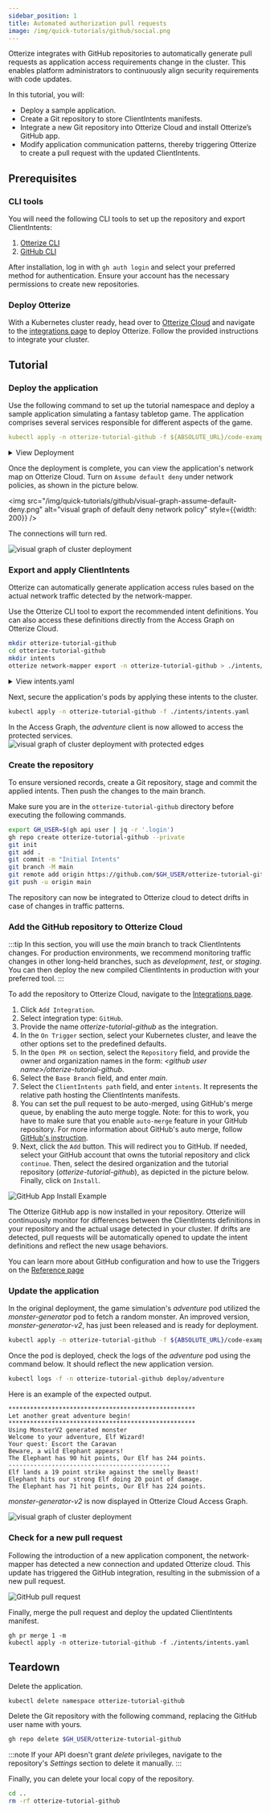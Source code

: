 ```yaml
---
sidebar_position: 1
title: Automated authorization pull requests
image: /img/quick-tutorials/github/social.png
---
```


Otterize integrates with GitHub repositories to automatically generate pull requests as application access requirements change in the cluster. This enables platform administrators to continuously align security requirements with code updates.

In this tutorial, you will:

- Deploy a sample application.
- Create a Git repository to store ClientIntents manifests.
- Integrate a new Git repository into Otterize Cloud and install Otterize’s GitHub app.
- Modify application communication patterns, thereby triggering Otterize to create a pull request with the updated ClientIntents.

## Prerequisites

### CLI tools
You will need the following CLI tools to set up the repository and export ClientIntents:

1. [Otterize CLI](https://docs.otterize.com/overview/installation#install-the-otterize-cli)
2. [GitHub CLI](https://cli.github.com)

After installation, log in  with `gh auth login` and select your preferred method for authentication. Ensure your account has the necessary permissions to create new repositories.

### Deploy Otterize


With a Kubernetes cluster ready, head over to [Otterize Cloud](https://app.otterize.com/) and navigate to the [integrations page](https://app.otterize.com/integrations) to deploy Otterize. Follow the provided instructions to integrate your cluster.

## Tutorial

### Deploy the application 

Use the following command to set up the tutorial namespace and deploy a sample application simulating a fantasy tabletop game. The application comprises several services responsible for different aspects of the game.

```yaml
kubectl apply -n otterize-tutorial-github -f ${ABSOLUTE_URL}/code-examples/github/all.yaml
```
<details>
    <summary>View Deployment</summary>

```yaml
{@include: ../../../../static/code-examples/github/all.yaml}
```
</details>

Once the deployment is complete, you can view the application's network map on Otterize Cloud. Turn on `Assume default deny` under network policies, as shown in the picture below.

<img
    src="/img/quick-tutorials/github/visual-graph-assume-default-deny.png"
    alt="visual graph of default deny network policy"
    style={{width: 200}}
/>

The connections will turn red.

<img
    src="/img/quick-tutorials/github/visual-graph-unsecure-deploy.png"
    alt="visual graph of cluster deployment"
/>


### Export and apply ClientIntents

Otterize can automatically generate application access rules based on the actual network traffic detected by the network-mapper.

Use the Otterize CLI tool to export the recommended intent definitions. You can also access these definitions directly from the Access Graph on Otterize Cloud.

```bash
mkdir otterize-tutorial-github
cd otterize-tutorial-github
mkdir intents
otterize network-mapper export -n otterize-tutorial-github > ./intents/intents.yaml
```
<details>
    <summary>View intents.yaml</summary>

```yaml
apiVersion: k8s.otterize.com/v2beta1
kind: ClientIntents
metadata:
  name: adventure
  namespace: otterize-tutorial-github
spec:
  workload:
    name: adventure
    kind: Deployment
  targets:
    - service:
        name: character-generator
    - service:
        name: monster-generator
    - service:
        name: quest-generator
    - service:
        name: treasure-generator
```
</details>

Next, secure the application's pods by applying these intents to the cluster.

```bash
kubectl apply -n otterize-tutorial-github -f ./intents/intents.yaml
```
In the Access Graph, the *adventure* client is now allowed to access the protected services.
<img
    src="/img/quick-tutorials/github/protected-services.gif"
    alt="visual graph of cluster deployment with protected edges"
/>

### Create the repository

To ensure versioned records, create a Git repository, stage and commit the applied intents. Then push the changes to the main branch. 

Make sure you are in the `otterize-tutorial-github` directory before executing the following commands.

```bash
export GH_USER=$(gh api user | jq -r '.login')
gh repo create otterize-tutorial-github --private
git init
git add .
git commit -m "Initial Intents"
git branch -M main
git remote add origin https://github.com/$GH_USER/otterize-tutorial-github.git
git push -u origin main
```

The repository can now be integrated to Otterize cloud to detect drifts in case of changes in traffic patterns.

### Add the GitHub repository to Otterize Cloud

:::tip
In this section, you will use the *main* branch to track ClientIntents changes. For production environments, we recommend monitoring traffic changes in other long-held branches, such as *development*, *test*, or *staging*. You can then deploy the new compiled ClientIntents in production with your preferred tool.
:::

To add the repository to Otterize Cloud, navigate to the [Integrations page](https://app.otterize.com/integrations).

1. Click `Add Integration`.
2. Select integration type: `GitHub`.
3. Provide the name *otterize-tutorial-github* as the integration.
4. In the `On Trigger` section, select your Kubernetes cluster, and leave the other options set to the predefined defaults.
5. In the `Open PR on` section, select the `Repository` field, and provide the owner and organization names in the form: *<github user name\>/otterize-tutorial-github*.
6. Select the `Base Branch` field, and enter *main*.
7. Select the `ClientIntents path` field, and enter `intents`. It represents the relative path hosting the ClientIntents manifests.
8. You can set the pull request to be auto-merged, using GitHub's merge queue, by enabling the auto merge toggle.
   Note: for this to work, you have to make sure that you enable `auto-merge` feature in your GitHub repository. For more information about GitHub's auto merge, follow [GitHub's instruction](https://docs.github.com/en/repositories/configuring-branches-and-merges-in-your-repository/configuring-pull-request-merges/managing-auto-merge-for-pull-requests-in-your-repository#managing-auto-merge).
9. Next, click the `Add` button. This will redirect you to GitHub. If needed, select your GitHub account that owns the tutorial repository and click `continue`. Then, select the desired organization and the tutorial repository (*otterize-tutorial-github*), as depicted in the picture below. Finally, click on `Install`.

<img className="tw-w-96 tw-block tw-mx-auto tw-mb-4"
    src="/img/quick-tutorials/github/install-github-app.png"
    alt="GitHub App Install Example"
/>

The Otterize GitHub app is now installed in your repository. Otterize will continuously monitor for differences between the ClientIntents definitions in your repository and the actual usage detected in your cluster. If drifts are detected, pull requests will be automatically opened to update the intent definitions and reflect the new usage behaviors.

You can learn more about GitHub configuration and how to use the Triggers on the [Reference page](/features/github/reference)

### Update the application

In the original deployment, the game simulation's *adventure* pod utilized the *monster-generator* pod to fetch a random monster. An improved version, *monster-generator-v2*, has just been released and is ready for deployment.

```bash
kubectl apply -n otterize-tutorial-github -f ${ABSOLUTE_URL}/code-examples/github/all-v2.yaml
```

Once the pod is deployed, check the logs of the *adventure* pod using the command below. It should reflect the new application version.

```bash
kubectl logs -f -n otterize-tutorial-github deploy/adventure
```

Here is an example of the expected output.

```
****************************************************
Let another great adventure begin!
****************************************************
Using MonsterV2 generated monster
Welcome to your adventure, Elf Wizard!
Your quest: Escort the Caravan
Beware, a wild Elephant appears!
The Elephant has 90 hit points, Our Elf has 244 points.
---------------------------------------------
Elf lands a 19 point strike against the smelly Beast!
Elephant hits our strong Elf doing 20 point of damage.
The Elephant has 71 hit points, Our Elf has 224 points.
```

*monster-generator-v2* is now displayed in Otterize Cloud Access Graph.

<img
    src="/img/quick-tutorials/github/visual-graph-updated-services.png"
    alt="visual graph of cluster deployment"
/>

### Check for a new pull request

Following the introduction of a new application component, the network-mapper has detected a new connection and updated Otterize cloud. This update has triggered the GitHub integration, resulting in the submission of a new pull request.

<img
    src="/img/quick-tutorials/github/pull-request.png"
    alt="GitHub pull request"
/>

Finally, merge the pull request and deploy the updated ClientIntents manifest.

```text
gh pr merge 1 -m
kubectl apply -n otterize-tutorial-github -f ./intents/intents.yaml
```

## Teardown

Delete the application.

```*bash*
kubectl delete namespace otterize-tutorial-github
```

Delete the Git repository with the following command, replacing the GitHub user name with yours.

```bash
gh repo delete $GH_USER/otterize-tutorial-github
```
:::note
If your API doesn't grant *delete* privileges, navigate to the repository's *Settings* section to delete it manually.
:::

Finally, you can delete your local copy of the repository.

```bash
cd ..
rm -rf otterize-tutorial-github
```

